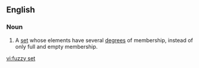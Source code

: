 ==English==
{{wikipedia}}
===Noun===
{{en-noun|sg=[[fuzzy]] [[set]]}}

# {{mathematics}} A [[set]] whose elements have several [[degree]]s of membership, instead of only full and empty membership.

[[vi:fuzzy set]]